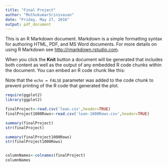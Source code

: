 ---
title: "Final Project"
author: "MuthukumarSrinivasan"
date: "Friday, May 27, 2016"
output: pdf_document
---

This is an R Markdown document. Markdown is a simple formatting syntax for authoring HTML, PDF, and MS Word documents. For more details on using R Markdown see <http://rmarkdown.rstudio.com>.

When you click the **Knit** button a document will be generated that includes both content as well as the output of any embedded R code chunks within the document. You can embed an R code chunk like this:


Note that the `echo = FALSE` parameter was added to the code chunk to prevent printing of the R code that generated the plot.

```{r}

require(ggplot2)
library(ggplot2)

finalProject<-read.csv('loan.csv',header=TRUE)
finalProject1000Rows<-read.csv('loan-1000Rows.csv',header=TRUE)

summary(finalProject)
str(finalProject)

summary(finalProject1000Rows)
str(finalProject1000Rows)


columnNames<-colnames(finalProject)
columnNames

```




